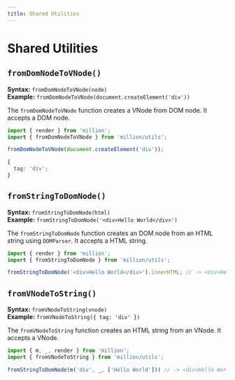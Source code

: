 ```yaml
---
title: Shared Utilities
---
```


# Shared Utilities

## `fromDomNodeToVNode()`

**Syntax:** `fromDomNodeToVNode(node)`\
**Example:** `fromDomNodeToVNode(document.createElement('div'))`

The `fromDomNodeToVNode` function creates a VNode from DOM node. It accepts a DOM node.

```js
import { render } from 'million';
import { fromDomNodeToVNode } from 'million/utils';

fromDomNodeToVNode(document.createElement('div'));
```

```js
{
  tag: 'div';
}
```

## `fromStringToDomNode()`

**Syntax:** `fromStringToDomNode(html)`\
**Example:** `fromStringToDomNode('<div>Hello World</div>')`

The `fromStringToDomNode` function creates an DOM node from an HTML string using `DOMParser`. It accepts a HTML string.

```js
import { render } from 'million';
import { fromStringToDomNode } from 'million/utils';

fromStringToDomNode('<div>Hello World</div>').innerHTML; // -> <div>Hello World</div>
```

## `fromVNodeToString()`

**Syntax:** `fromVNodeToString(vnode)`\
**Example:** `fromVNodeToString({ tag: 'div' })`

The `fromVNodeToString` function creates an HTML string from an VNode. It accepts a VNode.

```js
import { m, _, render } from 'million';
import { fromVNodeToString } from 'million/utils';

fromStringToDomNode(m('div', _, ['Hello World'])) // -> <div>Hello World</div>
```

